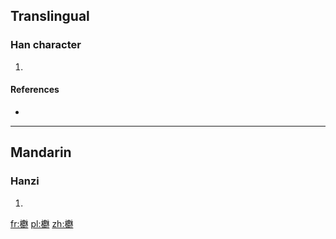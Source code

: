 ==Translingual==

===Han character===
{{Han char|rn=75|rad=木|as=17|sn=21|four=|canj=DTVD}}

# {{defn|Han|sort=木17}}

====References====
* {{Han ref|kx=0562.320|dkj=15901|dj=0951.110|hdz=21321.020|uh=6B01|ud=27393}}

----

==Mandarin==

===Hanzi===
{{cmn-hanzi|pin=[[nóng]] ([[nong2]])|wg=nung<sup>2</sup>}}

# {{defn|lang=cmn|sort=木17}}

[[fr:欁]]
[[pl:欁]]
[[zh:欁]]